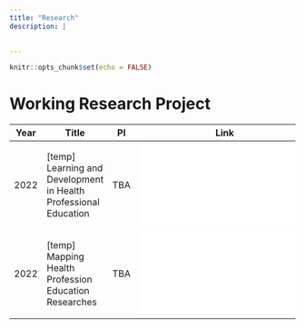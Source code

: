 ```yaml
---
title: "Research"
description: |
  

---
```


```r
knitr::opts_chunk$set(echo = FALSE)
```

# Working Research Project
| Year |            Title           | PI | Link |
|------|-------------|--------------|----|------|
| 2022 | [temp] Learning and Development in Health Professional Education | TBA | ![link](resource/ahrdhpe1.pdf) |
| 2022 | [temp] Mapping Health Profession Education Researches | TBA | ![link](resource/ahrdhpe2.pdf) |